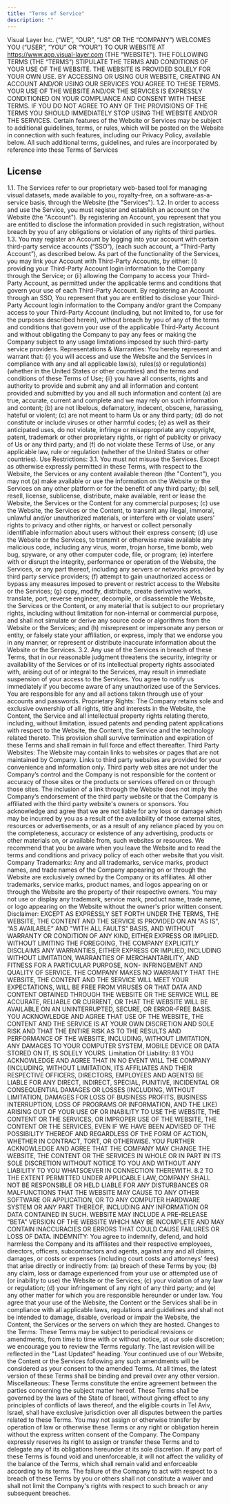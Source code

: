 ```yaml
---
title: "Terms of Service"
description: ""
---
```


Visual Layer Inc. (“WE”, “OUR”, “US” OR THE “COMPANY”) WELCOMES YOU
(“USER”, “YOU” OR “YOUR”) TO OUR WEBSITE AT https://www.app.visual-layer.com
(THE “WEBSITE”). THE FOLLOWING TERMS (THE “TERMS”) STIPULATE THE TERMS
AND CONDITIONS OF YOUR USE OF THE WEBSITE. THE WEBSITE IS PROVIDED SOLELY
FOR YOUR OWN USE. BY ACCESSING OR USING OUR WEBSITE, CREATING AN ACCOUNT
AND/OR USING OUR SERVICES YOU AGREE TO THESE TERMS. YOUR USE OF THE
WEBSITE AND/OR THE SERVICES IS EXPRESSLY CONDITIONED ON YOUR COMPLIANCE
AND CONSENT WITH THESE TERMS. IF YOU DO NOT AGREE TO ANY OF THE PROVISIONS
OF THE TERMS YOU SHOULD IMMEDIATELY STOP USING THE WEBSITE AND/OR THE
SERVICES.
Certain features of the Website or Services may be subject to additional guidelines,
terms, or rules, which will be posted on the Website in connection with such features,
including our Privacy Policy, available below. All such
additional terms, guidelines, and rules are incorporated by reference into these Terms of Services

## License
1.1. The Services refer to our proprietary web-based tool for managing visual datasets,
made available to you, royalty-free, on a software-as-a-service basis, through the
Website (the "Services").
1.2. In order to access and use the Service, you must register and establish an
account on the Website (the "Account"). By registering an Account, you
represent that you are entitled to disclose the information provided in such
registration, without breach by you of any obligations or violation of any rights of
third parties.
1.3. You may register an Account by logging into your account with certain third-party
service accounts (“SSO”), (each such account, a “Third-Party Account”), as
described below. As part of the functionality of the Services, you may link your
Account with Third-Party Accounts, by either: (i) providing your Third-Party
Account login information to the Company through the Service; or (ii) allowing the
Company to access your Third-Party Account, as permitted under the applicable
terms and conditions that govern your use of each Third-Party Account. By
registering an Account through an SSO, You represent that you are entitled to
disclose your Third-Party Account login information to the Company and/or grant
the Company access to your Third-Party Account (including, but not limited to, for
use for the purposes described herein), without breach by you of any of the terms
and conditions that govern your use of the applicable Third-Party Account and
without obligating the Company to pay any fees or making the Company subject
to any usage limitations imposed by such third-party service providers.
Representations & Warranties: You hereby represent and warrant that: (i) you
will access and use the Website and the Services in compliance with any and all
applicable law(s), rules(s) or regulation(s) (whether in the United States or other
countries) and the terms and conditions of these Terms of Use; (ii) you have all
consents, rights and authority to provide and submit any and all information and
content provided and submitted by you and all such information and content (a)
are true, accurate, current and complete and we may rely on such information
and content; (b) are not libelous, defamatory, indecent, obscene, harassing,
hateful or violent; (c) are not meant to harm Us or any third party; (d) do not
constitute or include viruses or other harmful codes; (e) as well as their
anticipated uses, do not violate, infringe or misappropriate any copyright, patent,
trademark or other proprietary rights, or right of publicity or privacy of Us or any
third party; and (f) do not violate these Terms of Use, or any applicable law, rule
or regulation (whether of the United States or other countries).
Use Restrictions:
3.1. You must not misuse the Services. Except as otherwise expressly permitted in
these Terms, with respect to the Website, the Services or any content available
thereon (the "Content"), you may not (a) make available or use the information
on the Website or the Services on any other platform or for the benefit of any
third party; (b) sell, resell, license, sublicense, distribute, make available, rent or
lease the Website, the Services or the Content for any commercial purposes; (c)
use the Website, the Services or the Content, to transmit any illegal, immoral,
unlawful and/or unauthorized materials, or interfere with or violate users' rights to
privacy and other rights, or harvest or collect personally identifiable information
about users without their express consent; (d) use the Website or the Services, to
transmit or otherwise make available any malicious code, including any virus,
worm, trojan horse, time bomb, web bug, spyware, or any other computer code,
file, or program; (e) interfere with or disrupt the integrity, performance or
operation of the Website, the Services, or any part thereof, including any servers
or networks provided by third party service providers; (f) attempt to gain
unauthorized access or bypass any measures imposed to prevent or restrict
access to the Website or the Services; (g) copy, modify, distribute, create
derivative works, translate, port, reverse engineer, decompile, or disassemble the
Website, the Services or the Content, or any material that is subject to our
proprietary rights, including without limitation for non-internal or commercial
purpose, and shall not simulate or derive any source code or algorithms from the
Website or the Services; and (h) misrepresent or impersonate any person or
entity, or falsely state your affiliation, or express, imply that we endorse you in
any manner, or represent or distribute inaccurate information about the Website
or the Services.
3.2. Any use of the Services in breach of these Terms, that in our reasonable judgment
threatens the security, integrity or availability of the Services or of its intellectual
property rights associated with, arising out of or integral to the Services, may
result in immediate suspension of your access to the Services. You agree to notify
us immediately if you become aware of any unauthorized use of the Services. You
are responsible for any and all actions taken through use of your accounts and
passwords.
Proprietary Rights: The Company retains sole and exclusive ownership of all
rights, title and interests in the Website, the Content, the Service and all
intellectual property rights relating thereto, including, without limitation, issued
patents and pending patent applications with respect to the Website, the Content,
the Service and the technology related thereto. This provision shall survive
termination and expiration of these Terms and shall remain in full force and effect
thereafter.
Third Party Websites: The Website may contain links to websites or pages that
are not maintained by Company. Links to third party websites are provided for
your convenience and information only. Third party web sites are not under the
Company’s control and the Company is not responsible for the content or
accuracy of those sites or the products or services offered on or through those
sites. The inclusion of a link through the Website does not imply the Company’s
endorsement of the third party website or that the Company is affiliated with the
third party website's owners or sponsors. You acknowledge and agree that we are
not liable for any loss or damage which may be incurred by you as a result of the
availability of those external sites, resources or advertisements, or as a result of
any reliance placed by you on the completeness, accuracy or existence of any
advertising, products or other materials on, or available from, such websites or
resources. We recommend that you be aware when you leave the Website and to
read the terms and conditions and privacy policy of each other website that you
visit.
Company Trademarks: Any and all trademarks, service marks, product names,
and trade names of the Company appearing on or through the Website are
exclusively owned by the Company or its affiliates. All other trademarks, service
marks, product names, and logos appearing on or through the Website are the
property of their respective owners. You may not use or display any trademark,
service mark, product name, trade name, or logo appearing on the Website
without the owner's prior written consent.
Disclaimer: EXCEPT AS EXPRESSLY SET FORTH UNDER THE TERMS, THE
WEBSITE, THE CONTENT AND THE SERVICE IS PROVIDED ON AN "AS IS", “AS
AVAILABLE” AND "WITH ALL FAULTS" BASIS, AND WITHOUT WARRANTY OR
CONDITION OF ANY KIND, EITHER EXPRESS OR IMPLIED. WITHOUT LIMITING THE
FOREGOING, THE COMPANY EXPLICITLY DISCLAIMS ANY WARRANTIES, EITHER
EXPRESS OR IMPLIED, INCLUDING WITHOUT LIMITATION, WARRANTIES OF
MERCHANTABILITY, AND FITNESS FOR A PARTICULAR PURPOSE, NON-
INFRINGEMENT AND QUALITY OF SERVICE. THE COMPANY MAKES NO WARRANTY
THAT THE WEBSITE, THE CONTENT AND THE SERVICE WILL MEET YOUR
EXPECTATIONS, WILL BE FREE FROM VIRUSES OR THAT DATA AND CONTENT
OBTAINED THROUGH THE WEBSITE OR THE SERVICE WILL BE ACCURATE,
RELIABLE OR CURRENT, OR THAT THE WEBSITE WILL BE AVAILABLE ON AN
UNINTERRUPTED, SECURE, OR ERROR-FREE BASIS. YOU ACKNOWLEDGE AND
AGREE THAT USE OF THE WEBSITE, THE CONTENT AND THE SERVICE IS AT YOUR
OWN DISCRETION AND SOLE RISK AND THAT THE ENTIRE RISK AS TO THE
RESULTS AND PERFORMANCE OF THE WEBSITE, INCLUDING, WITHOUT
LIMITATION, ANY DAMAGES TO YOUR COMPUTER SYSTEM, MOBILE DEVICE OR
DATA STORED ON IT, IS SOLELY YOURS.
Limitation Of Liability:
8.1 YOU ACKNOWLEDGE AND AGREE THAT IN NO EVENT WILL THE COMPANY
(INCLUDING, WITHOUT LIMITATION, ITS AFFILIATES AND THEIR RESPECTIVE
OFFICERS, DIRECTORS, EMPLOYEES AND AGENTS) BE LIABLE FOR ANY DIRECT,
INDIRECT, SPECIAL, PUNITIVE, INCIDENTAL OR CONSEQUENTIAL DAMAGES OR
LOSSES (INCLUDING, WITHOUT LIMITATION, DAMAGES FOR LOSS OF BUSINESS
PROFITS, BUSINESS INTERRUPTION, LOSS OF PROGRAMS OR INFORMATION,
AND THE LIKE) ARISING OUT OF YOUR USE OF OR INABILITY TO USE THE
WEBSITE, THE CONTENT OR THE SERVICES, OR IMPROPER USE OF THE
WEBSITE, THE CONTENT OR THE SERVICES, EVEN IF WE HAVE BEEN ADVISED
OF THE POSSIBILITY THEREOF AND REGARDLESS OF THE FORM OF ACTION,
WHETHER IN CONTRACT, TORT, OR OTHERWISE. YOU FURTHER
ACKNOWLEDGE AND AGREE THAT THE COMPANY MAY CHANGE THE WEBSITE,
THE CONTENT OR THE SERVICES IN WHOLE OR IN PART IN ITS SOLE
DISCRETION WITHOUT NOTICE TO YOU AND WITHOUT ANY LIABILITY TO YOU
WHATSOEVER IN CONNECTION THEREWITH.
8.2 TO THE EXTENT PERMITTED UNDER APPLICABLE LAW, COMPANY SHALL NOT
BE RESPONSIBLE OR HELD LIABLE FOR ANY DISTURBANCES OR
MALFUNCTIONS THAT THE WEBSITE MAY CAUSE TO ANY OTHER SOFTWARE OR
APPLICATION, OR TO ANY COMPUTER HARDWARE SYSTEM OR ANY PART
THEREOF, INCLUDING ANY INFORMATION OR DATA CONTAINED IN SUCH.
WEBSITE MAY INCLUDE A PRE-RELEASE “BETA” VERSION OF THE WEBSITE
WHICH MAY BE INCOMPLETE AND MAY CONTAIN INACCURACIES OR ERRORS
THAT COULD CAUSE FAILURES OR LOSS OF DATA.
INDEMNITY: You agree to indemnify, defend, and hold harmless the Company
and its affiliates and their respective employees, directors, officers,
subcontractors and agents, against any and all claims, damages, or costs or
expenses (including court costs and attorneys’ fees) that arise directly or
indirectly from: (a) breach of these Terms by you; (b) any claim, loss or damage
experienced from your use or attempted use of (or inability to use) the Website
or the Services; (c) your violation of any law or regulation; (d) your infringement
of any right of any third party; and (e) any other matter for which you are
responsible hereunder or under law. You agree that your use of the Website, the
Content or the Services shall be in compliance with all applicable laws, regulations
and guidelines and shall not be intended to damage, disable, overload or impair
the Website, the Content, the Services or the servers on which they are hosted.
Changes to the Terms: These Terms may be subject to periodical revisions or
amendments, from time to time with or without notice, at our sole discretion; we
encourage you to review the Terms regularly. The last revision will be reflected in
the "Last Updated" heading. Your continued use of our Website, the Content or
the Services following any such amendments will be considered as your consent
to the amended Terms. At all times, the latest version of these Terms shall be
binding and prevail over any other version.
Miscellaneous: These Terms constitute the entire agreement between the
parties concerning the subject matter hereof. These Terms shall be governed by
the laws of the State of Israel, without giving effect to any principles of conflicts of
laws thereof, and the eligible courts in Tel Aviv, Israel, shall have exclusive
jurisdiction over all disputes between the parties related to these Terms. You may
not assign or otherwise transfer by operation of law or otherwise these Terms or
any right or obligation herein without the express written consent of the
Company. The Company expressly reserves its right to assign or transfer these
Terms and to delegate any of its obligations hereunder at its sole discretion. If any
part of these Terms is found void and unenforceable, it will not affect the validity
of the balance of the Terms, which shall remain valid and enforceable according
to its terms. The failure of the Company to act with respect to a breach of these
Terms by you or others shall not constitute a waiver and shall not limit the
Company's rights with respect to such breach or any subsequent breaches.